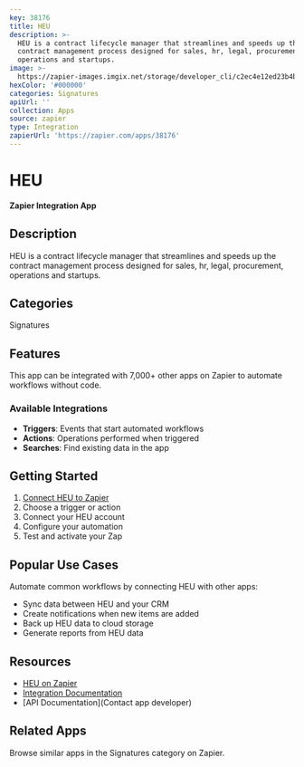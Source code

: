 ```yaml
---
key: 38176
title: HEU
description: >-
  HEU is a contract lifecycle manager that streamlines and speeds up the
  contract management process designed for sales, hr, legal, procurement,
  operations and startups.
image: >-
  https://zapier-images.imgix.net/storage/developer_cli/c2ec4e12ed23b4b7444ae759048899a9_2.png?auto=format%2Ccompress&ixlib=python-3.0.0&q=50
hexColor: '#000000'
categories: Signatures
apiUrl: ''
collection: Apps
source: zapier
type: Integration
zapierUrl: 'https://zapier.com/apps/38176'
---
```

# HEU

**Zapier Integration App**

## Description

HEU is a contract lifecycle manager that streamlines and speeds up the contract management process designed for sales, hr, legal, procurement, operations and startups.

## Categories

Signatures

## Features

This app can be integrated with 7,000+ other apps on Zapier to automate workflows without code.

### Available Integrations

- **Triggers**: Events that start automated workflows
- **Actions**: Operations performed when triggered
- **Searches**: Find existing data in the app

## Getting Started

1. [Connect HEU to Zapier](https://zapier.com/apps/38176)
2. Choose a trigger or action
3. Connect your HEU account
4. Configure your automation
5. Test and activate your Zap

## Popular Use Cases

Automate common workflows by connecting HEU with other apps:

- Sync data between HEU and your CRM
- Create notifications when new items are added
- Back up HEU data to cloud storage
- Generate reports from HEU data

## Resources

- [HEU on Zapier](https://zapier.com/apps/38176)
- [Integration Documentation](https://zapier.com/apps/38176/integrations)
- [API Documentation](Contact app developer)

## Related Apps

Browse similar apps in the Signatures category on Zapier.
